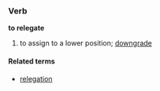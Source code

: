 ===Verb===
'''to relegate'''

# to assign to a lower position; [[downgrade]]

====Related terms====
*[[relegation]]